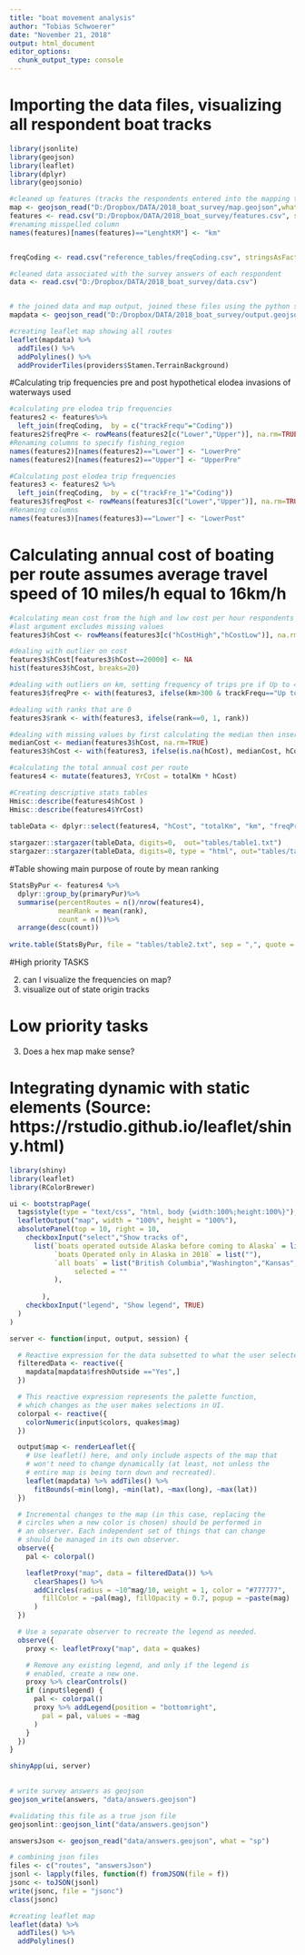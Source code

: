 ```yaml
---
title: "boat movement analysis"
author: "Tobias Schwoerer"
date: "November 21, 2018"
output: html_document
editor_options: 
  chunk_output_type: console
---
```


# Importing the data files, visualizing all respondent boat tracks 

```r
library(jsonlite)
library(geojson)
library(leaflet)
library(dplyr)
library(geojsonio)

#cleaned up features (tracks the respondents entered into the mapping tool)
map <- geojson_read("D:/Dropbox/DATA/2018_boat_survey/map.geojson",what = "sp")
features <- read.csv("D:/Dropbox/DATA/2018_boat_survey/features.csv", stringsAsFactors = FALSE)
#renaming misspelled column
names(features)[names(features)=="LenghtKM"] <- "km"


freqCoding <- read.csv("reference_tables/freqCoding.csv", stringsAsFactors = FALSE)

#cleaned data associated with the survey answers of each respondent
data <- read.csv("D:/Dropbox/DATA/2018_boat_survey/data.csv")


# the joined data and map output, joined these files using the python script
mapdata <- geojson_read("D:/Dropbox/DATA/2018_boat_survey/output.geojson",what = "sp")

#creating leaflet map showing all routes
leaflet(mapdata) %>%
  addTiles() %>%
  addPolylines() %>%
  addProviderTiles(providers$Stamen.TerrainBackground)
```

#Calculating trip frequencies pre and post hypothetical elodea invasions of waterways used 
```r
#calculating pre elodea trip frequencies
features2 <- features%>%
  left_join(freqCoding,  by = c("trackFrequ"="Coding"))
features2$freqPre <- rowMeans(features2[c("Lower","Upper")], na.rm=TRUE)
#Renaming columns to specify fishing_region
names(features2)[names(features2)=="Lower"] <- "LowerPre"
names(features2)[names(features2)=="Upper"] <- "UpperPre"

#Calculating post elodea trip frequencies
features3 <- features2 %>%
  left_join(freqCoding,  by = c("trackFre_1"="Coding"))
features3$freqPost <- rowMeans(features3[c("Lower","Upper")], na.rm=TRUE)
#Renaming columns 
names(features3)[names(features3)=="Lower"] <- "LowerPost"
```

# Calculating annual cost of boating per route assumes average travel speed of 10 miles/h equal to 16km/h
```r
#calculating mean cost from the high and low cost per hour respondents reported
#last argument excludes missing values
features3$hCost <- rowMeans(features3[c("hCostHigh","hCostLow")], na.rm=TRUE)

#dealing with outlier on cost
features3$hCost[features3$hCost==20000] <- NA
hist(features3$hCost, breaks=20)

#dealing with outliers on km, setting frequency of trips pre if Up to 4 setting it to 1 if km >300
features3$freqPre <- with(features3, ifelse(km>300 & trackFrequ=="Up to 4",1,freqPre))

#dealing with ranks that are 0
features3$rank <- with(features3, ifelse(rank==0, 1, rank)) 

#dealing with missing values by first calculating the median then inserting missing values with the median
medianCost <- median(features3$hCost, na.rm=TRUE)
features3$hCost <- with(features3, ifelse(is.na(hCost), medianCost, hCost))

#calculating the total annual cost per route
features4 <- mutate(features3, YrCost = totalKm * hCost)

#Creating descriptive stats tables
Hmisc::describe(features4$hCost )
Hmisc::describe(features4$YrCost)

tableData <- dplyr::select(features4, "hCost", "totalKm", "km", "freqPre", "freqPost", "primaryPur")
    
stargazer::stargazer(tableData, digits=0,  out="tables/table1.txt")
stargazer::stargazer(tableData, digits=0, type = "html", out="tables/table1.html")
```

#Table showing main purpose of route by mean ranking
```r
StatsByPur <- features4 %>%
  dplyr::group_by(primaryPur)%>%
  summarise(percentRoutes = n()/nrow(features4),
            meanRank = mean(rank),
            count = n())%>%
  arrange(desc(count))
  
write.table(StatsByPur, file = "tables/table2.txt", sep = ",", quote = FALSE, row.names = F)

```


#High priority TASKS

2) can I visualize the frequencies on map? 
3) visualize out of state origin tracks

# Low priority tasks
3) Does a hex map make sense?
























# Integrating dynamic with static elements (Source: https://rstudio.github.io/leaflet/shiny.html)
```r
library(shiny)
library(leaflet)
library(RColorBrewer)

ui <- bootstrapPage(
  tags$style(type = "text/css", "html, body {width:100%;height:100%}"),
  leafletOutput("map", width = "100%", height = "100%"),
  absolutePanel(top = 10, right = 10,
    checkboxInput("select","Show tracks of",
      list(`boats operated outside Alaska before coming to Alaska` = list("NY", "NJ", "CT"),
           `boats Operated only in Alaska in 2018` = list(""),
           `all boats` = list("British Columbia","Washington","Kansas","Yukon Territories",""),
                selected = ""
           ),
      
        ),
    checkboxInput("legend", "Show legend", TRUE)
  )
)

```


```r
server <- function(input, output, session) {

  # Reactive expression for the data subsetted to what the user selected
  filteredData <- reactive({
    mapdata[mapdata$freshOutside =="Yes",]
  })

  # This reactive expression represents the palette function,
  # which changes as the user makes selections in UI.
  colorpal <- reactive({
    colorNumeric(input$colors, quakes$mag)
  })

  output$map <- renderLeaflet({
    # Use leaflet() here, and only include aspects of the map that
    # won't need to change dynamically (at least, not unless the
    # entire map is being torn down and recreated).
    leaflet(mapdata) %>% addTiles() %>%
      fitBounds(~min(long), ~min(lat), ~max(long), ~max(lat))
  })

  # Incremental changes to the map (in this case, replacing the
  # circles when a new color is chosen) should be performed in
  # an observer. Each independent set of things that can change
  # should be managed in its own observer.
  observe({
    pal <- colorpal()

    leafletProxy("map", data = filteredData()) %>%
      clearShapes() %>%
      addCircles(radius = ~10^mag/10, weight = 1, color = "#777777",
        fillColor = ~pal(mag), fillOpacity = 0.7, popup = ~paste(mag)
      )
  })

  # Use a separate observer to recreate the legend as needed.
  observe({
    proxy <- leafletProxy("map", data = quakes)

    # Remove any existing legend, and only if the legend is
    # enabled, create a new one.
    proxy %>% clearControls()
    if (input$legend) {
      pal <- colorpal()
      proxy %>% addLegend(position = "bottomright",
        pal = pal, values = ~mag
      )
    }
  })
}

shinyApp(ui, server)
 
``` 
 
```r
# write survey answers as geojson
geojson_write(answers, "data/answers.geojson")

#validating this file as a true json file
geojsonlint::geojson_lint("data/answers.geojson")

answersJson <- geojson_read("data/answers.geojson", what = "sp")

# combining json files
files <- c("routes", "answersJson")
jsonl <- lapply(files, function(f) fromJSON(file = f))
jsonc <- toJSON(jsonl)
write(jsonc, file = "jsonc")
class(jsonc)

#creating leaflet map
leaflet(data) %>%
  addTiles() %>%
  addPolylines() 
```

